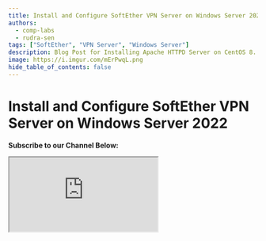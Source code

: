 ```yaml
---
title: Install and Configure SoftEther VPN Server on Windows Server 2022
authors:
  - comp-labs
  - rudra-sen
tags: ["SoftEther", "VPN Server", "Windows Server"]
description: Blog Post for Installing Apache HTTPD Server on CentOS 8.
image: https://i.imgur.com/mErPwqL.png
hide_table_of_contents: false
---
```


# Install and Configure SoftEther VPN Server on Windows Server 2022

**Subscribe to our Channel Below:**

<iframe
  src="https://complabs.in/html/subscribe.html"
  title="Subscribe Comp Labs"
  height="150"
></iframe>
